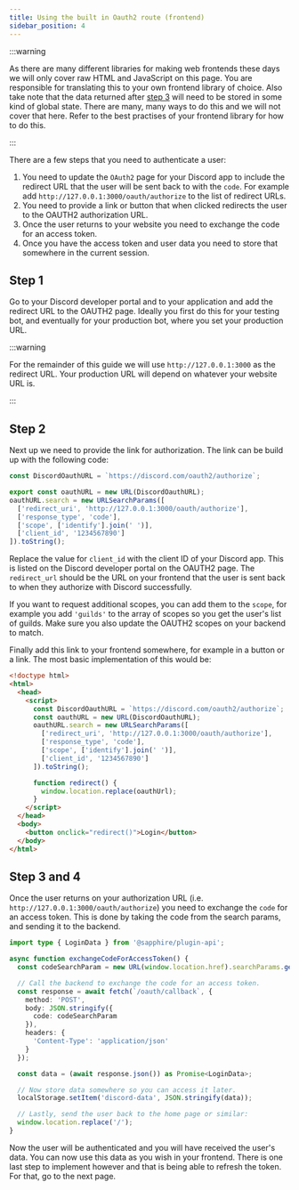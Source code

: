 ```yaml
---
title: Using the built in Oauth2 route (frontend)
sidebar_position: 4
---
```


:::warning

As there are many different libraries for making web frontends these days we will only cover raw HTML and JavaScript on
this page. You are responsible for translating this to your own frontend library of choice. Also take note that the data
returned after [step 3](#step-3-and-4) will need to be stored in some kind of global state. There are many, many ways to
do this and we will not cover that here. Refer to the best practises of your frontend library for how to do this.

:::

There are a few steps that you need to authenticate a user:

1. You need to update the `OAuth2` page for your Discord app to include the redirect URL that the user will be sent back
   to with the `code`. For example add `http://127.0.0.1:3000/oauth/authorize` to the list of redirect URLs.
2. You need to provide a link or button that when clicked redirects the user to the OAUTH2 authorization URL.
3. Once the user returns to your website you need to exchange the code for an access token.
4. Once you have the access token and user data you need to store that somewhere in the current session.

## Step 1

Go to your Discord developer portal and to your application and add the redirect URL to the OAUTH2 page. Ideally you
first do this for your testing bot, and eventually for your production bot, where you set your production URL.

:::warning

For the remainder of this guide we will use `http://127.0.0.1:3000` as the redirect URL. Your production URL will depend
on whatever your website URL is.

:::

## Step 2

Next up we need to provide the link for authorization. The link can be build up with the following code:

```typescript ts2esm2cjs
const DiscordOauthURL = `https://discord.com/oauth2/authorize`;

export const oauthURL = new URL(DiscordOauthURL);
oauthURL.search = new URLSearchParams([
  ['redirect_uri', 'http://127.0.0.1:3000/oauth/authorize'],
  ['response_type', 'code'],
  ['scope', ['identify'].join(' ')],
  ['client_id', '1234567890']
]).toString();
```

Replace the value for `client_id` with the client ID of your Discord app. This is listed on the Discord developer portal
on the OAUTH2 page. The `redirect_url` should be the URL on your frontend that the user is sent back to when they
authorize with Discord successfully.

If you want to request additional scopes, you can add them to the `scope`, for example you add `'guilds'` to the array
of scopes so you get the user's list of guilds. Make sure you also update the OAUTH2 scopes on your backend to match.

Finally add this link to your frontend somewhere, for example in a button or a link. The most basic implementation of
this would be:

```html {5-16,20} showLineNumbers
<!doctype html>
<html>
  <head>
    <script>
      const DiscordOauthURL = `https://discord.com/oauth2/authorize`;
      const oauthURL = new URL(DiscordOauthURL);
      oauthURL.search = new URLSearchParams([
        ['redirect_uri', 'http://127.0.0.1:3000/oauth/authorize'],
        ['response_type', 'code'],
        ['scope', ['identify'].join(' ')],
        ['client_id', '1234567890']
      ]).toString();

      function redirect() {
        window.location.replace(oauthUrl);
      }
    </script>
  </head>
  <body>
    <button onclick="redirect()">Login</button>
  </body>
</html>
```

## Step 3 and 4

Once the user returns on your authorization URL (i.e. `http://127.0.0.1:3000/oauth/authorize`) you need to exchange the
`code` for an access token. This is done by taking the code from the search params, and sending it to the backend.

```typescript ts2esm2cjs|{2-10}|{4-12}
import type { LoginData } from '@sapphire/plugin-api';

async function exchangeCodeForAccessToken() {
  const codeSearchParam = new URL(window.location.href).searchParams.get('code');

  // Call the backend to exchange the code for an access token.
  const response = await fetch(`/oauth/callback`, {
    method: 'POST',
    body: JSON.stringify({
      code: codeSearchParam
    }),
    headers: {
      'Content-Type': 'application/json'
    }
  });

  const data = (await response.json()) as Promise<LoginData>;

  // Now store data somewhere so you can access it later.
  localStorage.setItem('discord-data', JSON.stringify(data));

  // Lastly, send the user back to the home page or similar:
  window.location.replace('/');
}
```

Now the user will be authenticated and you will have received the user's data. You can now use this data as you wish in
your frontend. There is one last step to implement however and that is being able to refresh the token. For that, go to
the next page.

